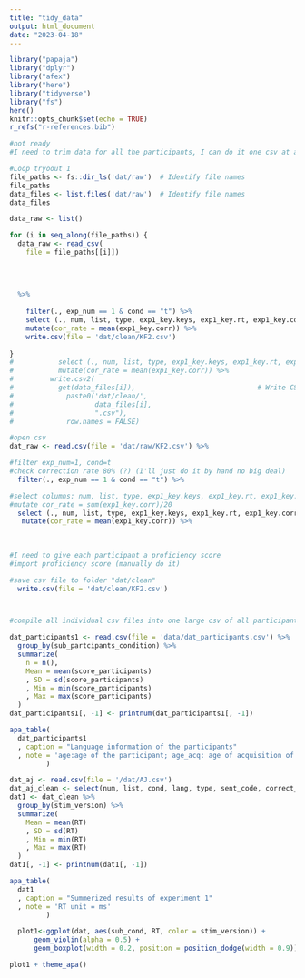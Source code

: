 ```yaml
---
title: "tidy_data"
output: html_document
date: "2023-04-18"
---
```


```r
library("papaja")
library("dplyr")
library("afex")
library("here")
library("tidyverse")
library("fs")
here()
knitr::opts_chunk$set(echo = TRUE)
r_refs("r-references.bib")
```

```r
#not ready 
#I need to trim data for all the participants, I can do it one csv at a time now.

#Loop tryoout 1
file_paths <- fs::dir_ls('dat/raw')  # Identify file names
file_paths
data_files <- list.files('dat/raw')  # Identify file names
data_files  

data_raw <- list()

for (i in seq_along(file_paths)) {
  data_raw <- read_csv(
    file = file_paths[[i]]) 
  
  
  
  
  %>% 
  
    filter(., exp_num == 1 & cond == "t") %>%
    select (., num, list, type, exp1_key.keys, exp1_key.rt, exp1_key.corr, participant, group = expName)      %>% 
    mutate(cor_rate = mean(exp1_key.corr)) %>% 
    write.csv(file = 'dat/clean/KF2.csv')
  
}
#           select (., num, list, type, exp1_key.keys, exp1_key.rt, exp1_key.corr, participant, group = expName)  %>%
#           mutate(cor_rate = mean(exp1_key.corr)) %>% 
#         write.csv2(
#           get(data_files[i]),                              # Write CSV files to folder
#             paste0('dat/clean/',
#                    data_files[i],
#                    ".csv"),
#             row.names = FALSE)

#open csv
dat_raw <- read.csv(file = 'dat/raw/KF2.csv') %>% 

#filter exp_num=1, cond=t
#check correction rate 80% (?) (I'll just do it by hand no big deal)
  filter(., exp_num == 1 & cond == "t") %>%

#select columns: num, list, type, exp1_key.keys, exp1_key.rt, exp1_key.corr, participant, expName(rename to "group"), 
#mutate cor_rate = sum(exp1_key.corr)/20
  select (., num, list, type, exp1_key.keys, exp1_key.rt, exp1_key.corr, participant, group = expName)      %>% 
   mutate(cor_rate = mean(exp1_key.corr)) %>% 
  
    
    
#I need to give each participant a proficiency score 
#import proficiency score (manually do it)

#save csv file to folder "dat/clean"
  write.csv(file = 'dat/clean/KF2.csv')



#compile all individual csv files into one large csv of all participants

dat_participants1 <- read.csv(file = 'data/dat_participants.csv') %>% 
  group_by(sub_partcipants_condition) %>%
  summarize(
    n = n(),
    Mean = mean(score_participants)
    , SD = sd(score_participants)
    , Min = min(score_participants)
    , Max = max(score_participants)
  )
dat_participants1[, -1] <- printnum(dat_participants1[, -1])

apa_table(
  dat_participants1
  , caption = "Language information of the participants"
  , note = 'age:age of the participant; age_acq: age of acquisition of English; CSF: code-switching frequency, EN_ES: use of either languages with family and friends, 0 means always in English, 7 means always in Spanish; LP:language proficiency in Spanish.'
         )
```

```r
dat_aj <- read.csv(file = '/dat/AJ.csv')
dat_aj_clean <- select(num, list, cond, lang, type, sent_code, correct_key, exp1_trial_key.rt, exp1_key.corr, exp1_key.rt ) 
dat1 <- dat_clean %>% 
  group_by(stim_version) %>%
  summarize(
    Mean = mean(RT)
    , SD = sd(RT)
    , Min = min(RT)
    , Max = max(RT)
  )
dat1[, -1] <- printnum(dat1[, -1])

apa_table(
  dat1
  , caption = "Summerized results of experiment 1"
  , note = 'RT unit = ms'
         )
```

```r

  plot1<-ggplot(dat, aes(sub_cond, RT, color = stim_version)) +
      geom_violin(alpha = 0.5) +
      geom_boxplot(width = 0.2, position = position_dodge(width = 0.9))

plot1 + theme_apa()
```